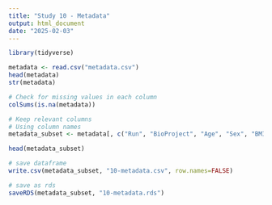 ```yaml
---
title: "Study 10 - Metadata"
output: html_document
date: "2025-02-03"
---
```

```r
library(tidyverse)
```

```r
metadata <- read.csv("metadata.csv")
head(metadata)
str(metadata)
```
```r
# Check for missing values in each column
colSums(is.na(metadata))
```
```r
# Keep relevant columns
# Using column names
metadata_subset <- metadata[, c("Run", "BioProject", "Age", "Sex", "BMI", "Country", "Continent", "Ethnicity", "Study.Group")] 
```

```r
head(metadata_subset)
```

```r
# save dataframe
write.csv(metadata_subset, "10-metadata.csv", row.names=FALSE)

# save as rds
saveRDS(metadata_subset, "10-metadata.rds")
```

